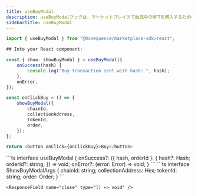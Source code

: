 ```yaml
---
title: useBuyModal
description: useBuyModalフックは、マーケットプレイスで販売中のNFTを購入するためのものです。購入手続きやトランザクションの実行を担当します。
sidebarTitle: useBuyModal
---
```


```ts
import { useBuyModal } from "@0xsequence/marketplace-sdk/react";

## Into your React component:

const { show: showBuyModal } = useBuyModal({
	onSuccess(hash) {
		console.log("Buy transaction sent with hash: ", hash);
	},
	onError,
});

const onClickBuy = () => {
	showBuyModal({
		chainId,
		collectionAddress,
		tokenId,
		order,
	});
};

return <button onClick={onClickBuy}>Buy</button>
```

<ResponseField name="useBuyModal">
  <ResponseField name="* params" />

  <Expandable>
    ```ts
    interface useBuyModal {
    	onSuccess?: ({ hash, orderId }: {
    			hash?: Hash;
    			orderId?: string;
    	}) => void;
    	onError?: (error: Error) => void;
    }
    ```
  </Expandable>

  <ResponseField name="* return properties" />

  <Expandable>
    <ResponseField name="show" type="(args: ShowBuyModalArgs) => void">
      ```ts
      interface ShowBuyModalArgs {
      	chainId: string;
      	collectionAddress: Hex;
      	tokenId: string;
      	order: Order;
      }
      ```
    </ResponseField>

    <ResponseField name="close" type="() => void" />
  </Expandable>
</ResponseField>